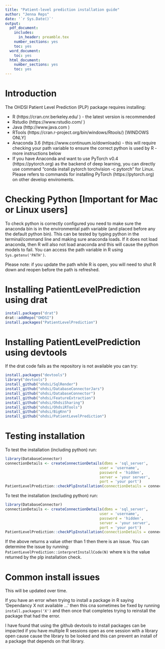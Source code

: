 ```yaml
---
title: "Patient-level prediction installation guide"
author: "Jenna Reps"
date: '`r Sys.Date()`'
output:
  pdf_document:
    includes:
      in_header: preamble.tex
    number_sections: yes
    toc: yes
  word_document:
    toc: yes
  html_document:
    number_sections: yes
    toc: yes
---
```

  <!--
  %\VignetteEngine{knitr}
%\VignetteIndexEntry{Installation guide}
-->

\newpage
# Introduction
The OHDSI Patient Level Prediction (PLP) package requires installing:

* R (https://cran.cnr.berkeley.edu/ ) \- the latest version is recommended
* Rstudio (https://www.rstudio.com/  )
* Java (http://www.java.com )
* RTools (https://cran.r-project.org/bin/windows/Rtools/) [WINDOWS ONLY]
* Anaconda 3.6 (https://www.continuum.io/downloads) \- this will require checking your path variable to ensure the correct python is used by R \- more instructions below
* If you have Anaconda and want to use PyTorch v0.4 (https://pytorch.org) as the backend of deep learning, you can directly use command "conda install pytorch torchvision -c pytorch" for Linux. 
  Please refers to commands for installing PyTorch (https://pytorch.org) on other develop enviroments.

# Checking Python [Important for Mac or Linux users]
To check python is correctly configured you need to make sure the anaconda bin is in the environmental path variable (and placed before any the default python bin).  This can be tested by typing python in the terminal/command line and making sure anaconda loads.  If it does not load anaconda, then R will also not load anaconda and this will cause the python models to fail.  You can access the path variable in R using `Sys.getenv('PATH')`.  

Please note: if you update the path while R is open, you will need to shut R down and reopen before the path is refreshed.

# Installing PatientLevelPrediction using drat
```r
install.packages("drat")
drat::addRepo("OHDSI")
install.packages("PatientLevelPrediction")
```

# Installing PatientLevelPrediction using devtools
If the drat code fails as the repository is not available you can try:
```r
install.packages("devtools")
library("devtools")
install_github("ohdsi/SqlRender") 
install_github("ohdsi/DatabaseConnectorJars") 
install_github("ohdsi/DatabaseConnector") 
install_github("ohdsi/FeatureExtraction")
install_github("ohdsi/OhdsiSharing") 
install_github("ohdsi/OhdsiRTools") 
install_github("ohdsi/BigKnn")  
install_github("ohdsi/PatientLevelPrediction") 
```

# Testing installation
To test the installation (including python) run:
```r
library(DatabaseConnector)
connectionDetails <- createConnectionDetails(dbms = 'sql_server', 
                                           user = 'username', 
                                           password = 'hidden', 
                                           server = 'your server', 
                                           port = 'your port')
PatientLevelPrediction::checkPlpInstallation(connectionDetails = connectionDetails, python = T)
```


To test the installation (excluding python) run:
```r
library(DatabaseConnector)
connectionDetails <- createConnectionDetails(dbms = 'sql_server', 
                                           user = 'username', 
                                           password = 'hidden', 
                                           server = 'your server', 
                                           port = 'your port')
PatientLevelPrediction::checkPlpInstallation(connectionDetails = connectionDetails, python = F)
```

If the above returns a value other than 1 then there is an issue.  You can determine the issue by running: `PatientLevelPrediction::interpretInstallCode(N)` where `N` is the value returned by the plp installation check.


# Common install issues
This will be updated over time.

If you have an error when trying to install a package in R saying 'Dependancy X not available ...' then this cna sometimes be fixed by running `install.packages('X')` and then once that completes trying to reinstall the package that had the error.

I have found that using the github devtools to install packages can be impacted if you have multiple R sessions open as one session with a library open cause cause the library to be looked and this can prevent an install of a package that depends on that library.
